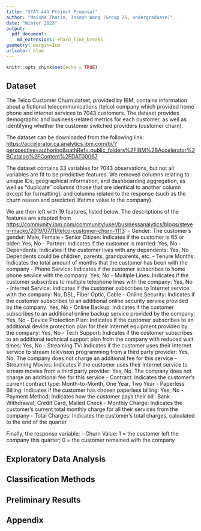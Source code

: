 ```yaml
---
title: "STAT 441 Project Proposal"
author: "Maisha Thasin, Joseph Wang (Group 25, undergraduate)"
date: "Winter 2023"
output: 
  pdf_document:
    md_extensions: +hard_line_breaks
geometry: margin=2cm
urlcolor: blue
---
```


```r
knitr::opts_chunk$set(echo = TRUE)
```

## Dataset

The Telco Customer Churn datset, provided by IBM, contains information about a fictional telecommunications (telco) company which provided home phone and internet services to 7043 customers. The dataset provides demographic and business-related metrics for each customer, as well as identifying whether the customer switched providers (customer churn).

The dataset can be downloaded from the following link: <https://accelerator.ca.analytics.ibm.com/bi/?perspective=authoring&pathRef=.public_folders%2FIBM%2BAccelerator%2BCatalog%2FContent%2FDAT00067>

The dataset contains 33 variables for 7043 observations, but not all variables are fit to be predictive features. We removed columns relating to unique IDs, geographical information, and dashboarding aggregation, as well as "duplicate" columns (those that are identical to another column except for formatting), and columns related to the response (such as the churn reason and predicted lifetime value to the company).

We are then left with 19 features, listed below. The descriptions of the features are adapted from <https://community.ibm.com/community/user/businessanalytics/blogs/steven-macko/2019/07/11/telco-customer-churn-1113>:
- Gender: The customer’s gender: Male, Female
- Senior Citizen: Indicates if the customer is 65 or older: Yes, No
- Partner: Indicates if the customer is married: Yes, No
- Dependents: Indicates if the customer lives with any dependents: Yes, No Dependents could be children, parents, grandparents, etc.
- Tenure Months: Indicates the total amount of months that the customer has been with the company
- Phone Service: Indicates if the customer subscribes to home phone service with the company: Yes, No
- Multiple Lines: Indicates if the customer subscribes to multiple telephone lines with the company: Yes, No
- Internet Service: Indicates if the customer subscribes to Internet service with the company: No, DSL, Fiber Optic, Cable
- Online Security: Indicates if the customer subscribes to an additional online security service provided by the company: Yes, No
- Online Backup: Indicates if the customer subscribes to an additional online backup service provided by the company: Yes, No
- Device Protection Plan: Indicates if the customer subscribes to an additional device protection plan for their Internet equipment provided by the company: Yes, No
- Tech Support: Indicates if the customer subscribes to an additional technical support plan from the company with reduced wait times: Yes, No
- Streaming TV: Indicates if the customer uses their Internet service to stream television programming from a third party provider: Yes, No. The company does not charge an additional fee for this service
- Streaming Movies: Indicates if the customer uses their Internet service to stream movies from a third party provider: Yes, No. The company does not charge an additional fee for this service
- Contract: Indicates the customer’s current contract type: Month-to-Month, One Year, Two Year
- Paperless Billing: Indicates if the customer has chosen paperless billing: Yes, No
- Payment Method: Indicates how the customer pays their bill: Bank Withdrawal, Credit Card, Mailed Check
- Monthly Charge: Indicates the customer’s current total monthly charge for all their services from the company
- Total Charges: Indicates the customer’s total charges, calculated to the end of the quarter

Finally, the response variable:
- Churn Value: 1 = the customer left the company this quarter; 0 = the customer remained with the company

## Exploratory Data Analysis

## Classification Methods

## Preliminary Results

## Appendix